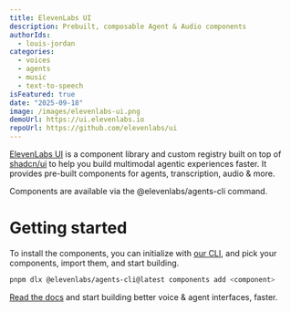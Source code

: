 ```yaml
---
title: ElevenLabs UI
description: Prebuilt, composable Agent & Audio components
authorIds:
  - louis-jordan
categories:
  - voices
  - agents
  - music
  - text-to-speech
isFeatured: true
date: "2025-09-18"
image: /images/elevenlabs-ui.png
demoUrl: https://ui.elevenlabs.io
repoUrl: https://github.com/elevenlabs/ui
---
```


[ElevenLabs UI](https://ui.elevenlabs.io) is a component library and custom registry built on top of [shadcn/ui](https://ui.shadcn.com/) to help you build multimodal agentic experiences faster. It provides pre-built components for agents, transcription, audio & more.

Components are available via the @elevenlabs/agents-cli command.

# Getting started

To install the components, you can initialize with [our CLI](https://ui.elevenlabs.io/docs/setup), and pick your components, import them, and start building.

```bash
pnpm dlx @elevenlabs/agents-cli@latest components add <component>
```

[Read the docs](https://ui.elevenlabs.io/docs) and start building better voice & agent interfaces, faster.
